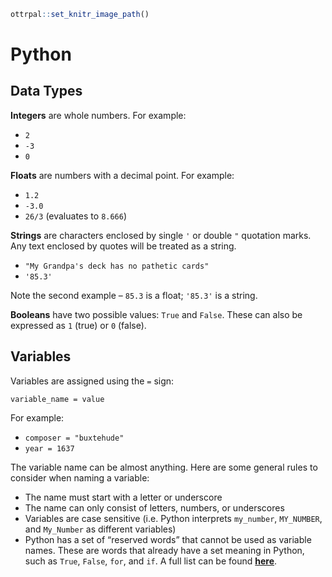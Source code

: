 ```r
ottrpal::set_knitr_image_path()
```

# Python 

## Data Types

**Integers** are whole numbers. For example:

* `2`
* `-3`
* `0`

**Floats** are numbers with a decimal point. For example: 

* `1.2`
* `-3.0`
* `26/3` (evaluates to `8.666`)

**Strings** are characters enclosed by single `'` or double `"` quotation marks. Any text enclosed by quotes will be treated as a string.

* `"My Grandpa's deck has no pathetic cards"`
* `'85.3'`

Note the second example – `85.3` is a float; `'85.3'` is a string.

**Booleans** have two possible values: `True` and `False`. These can also be expressed as `1` (true) or `0` (false).

## Variables

Variables are assigned using the `=` sign:

```
variable_name = value
```

For example:

* `composer = "buxtehude"`
* `year = 1637`

The variable name can be almost anything. Here are some general rules to consider when naming a variable:

* The name must start with a letter or underscore
* The name can only consist of letters, numbers, or underscores
* Variables are case sensitive (i.e. Python interprets `my_number`, `MY_NUMBER`, and `My_Number` as different variables)
* Python has a set of "reserved words" that cannot be used as variable names. These are words that already have a set meaning in Python, such as `True`, `False`, `for`, and `if`. A full list can be found [**here**](https://www.programiz.com/python-programming/keywords-identifier).
